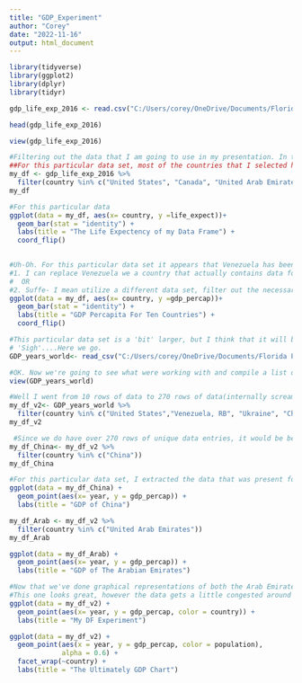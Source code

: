 ---
title: "GDP_Experiment"
author: "Corey"
date: "2022-11-16"
output: html_document
---

```{r,  message=FALSE}
library(tidyverse)
library(ggplot2)
library(dplyr)
library(tidyr)
```

```{r}
gdp_life_exp_2016 <- read.csv("C:/Users/corey/OneDrive/Documents/Florida Poly/Intro to Data Science/Homework/week1/week1/life_wealth_2016.csv")
```

```{r}
head(gdp_life_exp_2016)
```

```{r}
view(gdp_life_exp_2016)
```


```{r}
#Filtering out the data that I am going to use in my presentation. In this case I am filtering out the rows that contain the data for: The United States, The United Arab Emirates, The Korean Republic, Canada, South Africa, China, Venezuela, Brazil, Niger, and Ukraine. I am able to filter out these rows by targeting my desired column (in this case it's countries) and selecting the country names in a vector.
##For this particular data set, most of the countries that I selected have data for both the life expectancy and the GDP (Gross Domestic Product) percapita. The only country that doesn't follow this trend is Venezuela, which is missing data for it's GDP percapita in the year 2016. This may cause issues for future data manipulation and visualization. 
my_df <- gdp_life_exp_2016 %>% 
  filter(country %in% c("United States", "Canada", "United Arab Emirates", "Korea, Rep.", "South Africa", "China", "Venezuela, RB", "Brazil", "Niger","Ukraine" ))
my_df
```

```{r}
#For this particular data 
ggplot(data = my_df, aes(x= country, y =life_expect))+
  geom_bar(stat = "identity") +
  labs(title = "The Life Expectency of my Data Frame") +
  coord_flip()
  
```

```{r}
#Uh-Oh. For this particular data set it appears that Venezuela has been omitted from this chart due to the fact that it does not contain data for its GDP percapita. This could be due the humanitarian crisis that Venezuela under went in the year 2016. Moving forward this might cause problems. In this case we have one of two options.
#1. I can replace Venezuela we a country that actually contains data for data for this row.
#  OR
#2. Suffe- I mean utilize a different data set, filter out the necessary countries and then compare using data visualization. I think I have a data set in mind
ggplot(data = my_df, aes(x= country, y =gdp_percap))+
  geom_bar(stat = "identity") +
  labs(title = "GDP Percapita For Ten Countries") +
  coord_flip()
```

```{r}
#This particular data set is a 'bit' larger, but I think that it will be more useful since we can observe the change of a country's GDP and life expectancy over the course of a few years rather than just one.
# 'Sigh'....Here we go.
GDP_years_world<- read_csv("C:/Users/corey/OneDrive/Documents/Florida Poly/Intro to Data Science/Homework/week3/week3/nations.csv")
```
```{r}
#OK. Now we're going to see what were working with and compile a list of countries that I want to analyze the data of. 
view(GDP_years_world)
```

```{r}
#Well I went from 10 rows of data to 270 rows of data(internally screaming)! Well at the very least there are no present NA values for any of the data frame,and to check this we can use an iteration to find out if there are any Na's present in this data set.
my_df_v2<- GDP_years_world %>% 
  filter(country %in% c("United States","Venezuela, RB", "Ukraine", "China", "Brazil", "United Arab Emirates", "South Africa", "Niger", "Korea, Rep.", "Canada"))
my_df_v2
```
```{r}
 #Since we do have over 270 rows of unique data entries, it would be best to split the countries up and analyze the change in GDP over the course of the years provided.
my_df_China<- my_df_v2 %>% 
  filter(country %in% c("China"))
my_df_China
```
```{r}
#For this particular data set, I extracted the data that was present for the country 'China'. The idea of this data set was similar to the last one, in which I wanted to see the GDP independent of all other data listed in the data frame. As we can see China has clear exponential growth in it's GDP throughout the years. This is most likely due to China becoming one of the largest exporters in the world and with the dawn of a new dynasty being integrated into Chinese legislature, economic growth and China was peeking at an all time high in about the 2000's.
ggplot(data = my_df_China) +
  geom_point(aes(x= year, y = gdp_percap)) +
  labs(title = "GDP of China")
```
```{r}
my_df_Arab <- my_df_v2 %>% 
  filter(country %in% c("United Arab Emirates"))
my_df_Arab
```
```{r}
ggplot(data = my_df_Arab) +
  geom_point(aes(x= year, y = gdp_percap)) +
  labs(title = "GDP of The Arabian Emirates")
```
```{r}
#Now that we've done graphical representations of both the Arab Emirates and China, we can now move on to comparing all the countries that are present within my data set. Since it is a rather large quantity of data to calculate all at once, it would probably be best to test out three graphical representation and see which one is the best at handling data frames with large quantities of observations.
#This one looks great, however the data gets a little congested around the bottom, making it difficult to decipher what points correlate to which countries. ON TO THE NEXT ONE!!
ggplot(data = my_df_v2) +
  geom_point(aes(x= year, y = gdp_percap, color = country)) +
  labs(title = "My DF Experiment") 
```
```{r}
ggplot(data = my_df_v2) + 
  geom_point(aes(x = year, y = gdp_percap, color = population), 
             alpha = 0.6) + 
  facet_wrap(~country) +
  labs(title = "The Ultimately GDP Chart")
```













